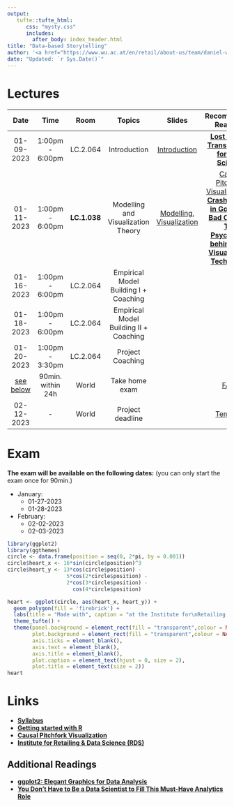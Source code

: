 ---
output:
   tufte::tufte_html: 
      css: "mysty.css"
      includes:
        after_body: index_header.html
title: "Data-based Storytelling"
author: '<a href="https://www.wu.ac.at/en/retail/about-us/team/daniel-winkler">Daniel Winkler</a> &amp; <a href="https://www.wu.ac.at/en/retail/about-us/team/prof-nils-wloemert/">Nils Wlömert</a>'
date: "Updated: `r Sys.Date()`"
---   


# Lectures

| **Date** | **Time** | **Room** | **Topics** | **Slides** | **Recommended Readings** |
| :---: | :---: | :---: | :---: | :---: | :---: |
| 01-09-2023 | 1:00pm - 6:00pm | LC.2.064 | Introduction | [Introduction](./01-Introduction_MA.html) | [**Lost in Data Translation**](https://www.ama.org/marketing-news/lost-in-data-translation/), [**R for Data Science**](https://r4ds.had.co.nz/index.html) |
| 01-11-2023 |  1:00pm - 6:00pm | **LC.1.038** | Modelling and Visualization Theory |[Modelling](./02-Modelling_MA.html), [Visualization](./03-Visualization.html) |   [Causal Pitchfork Visualization](./CausalPitchfork.html) [**A Crash Course in Good and Bad Controls**](https://ftp.cs.ucla.edu/pub/stat_ser/r493.pdf) [**The Psychology behind Data Visualization Techniques**](https://towardsdatascience.com/the-psychology-behind-data-visualization-techniques-68ef12865720) |
| 01-16-2023 |  1:00pm - 6:00pm | LC.2.064 | Empirical Model Building I + Coaching | <!--[Visualization](./03-Visualization.html) --> | |
| 01-18-2023 |  1:00pm - 6:00pm | LC.2.064 | Empirical Model Building II + Coaching | | |
| 01-20-2023 | 1:00pm - 3:30pm | LC.2.064 | Project Coaching | | | 
| [see below](#exam) | 90min. within 24h | World | Take home exam | | [FAQs](./FAQs.html) |
| 02-12-2023 | - | World | Project deadline |  | [Template](./template.html) |


# Exam 

**The exam will be available on the following dates:** (you can only start the exam once for 90min.)

- January:
  - 01-27-2023 
  - 01-28-2023
- February:
  - 02-02-2023
  - 02-03-2023


```{r  echo = FALSE, output='asis', fig.width=0.5, fig.height=0.6, fig.margin=TRUE, dpi=500} 
library(ggplot2)
library(ggthemes)
circle <- data.frame(position = seq(0, 2*pi, by = 0.001))
circle$heart_x <- 16*sin(circle$position)^3 
circle$heart_y <- 13*cos(circle$position) - 
                   5*cos(2*circle$position) - 
                   2*cos(3*circle$position) - 
                     cos(4*circle$position)

heart <- ggplot(circle, aes(heart_x, heart_y)) +
  geom_polygon(fill = 'firebrick') +
  labs(title = "Made with", caption = "at the Institute for\nRetailing & Data Science")  +
  theme_tufte() + 
  theme(panel.background = element_rect(fill = "transparent",colour = NA),
        plot.background = element_rect(fill = "transparent",colour = NA),
        axis.ticks = element_blank(), 
        axis.text = element_blank(), 
        axis.title = element_blank(),
        plot.caption = element_text(hjust = 0, size = 2),
        plot.title = element_text(size = 2))
heart
```

# Links

- [**Syllabus**](https://learn.wu.ac.at/dotlrn/classes/pool/2346.22w/syllabus/)
- [**Getting started with R**](./getting_started.html)
- [**Causal Pitchfork Visualization**](./CausalPitchfork.html)
- [**Institute for Retailing & Data Science (RDS)**](https://www.wu.ac.at/retail)

## Additional Readings

- [**ggplot2: Elegant Graphics for Data Analysis**](https://ggplot2-book.org/index.html)
- [**You Don’t Have to Be a Data Scientist to Fill This Must-Have Analytics Role**](https://hbr.org/2018/02/you-dont-have-to-be-a-data-scientist-to-fill-this-must-have-analytics-role)
